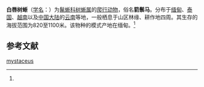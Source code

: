 {{Speciesbox
| name = 白唇树蜥
| status = 
| status_system = 
| image = Calotes_mystaceus_manipur.JPG
| genus = Calotes
| species = mystaceus
| authority = (Dumeril et Bibron, 1837)<ref name='id4387'>{{cite web| url =http://www.bioinfo.cn/db05/BjdwSpecies.php?action=view&id=4387| title =白唇树蜥| work =《中国动物物种编目数据库》| publisher =中国科学院微生物研究所| author =中国科学院动物研究所| accessdate =2009-04-11| deadurl =yes| archiveurl =https://web.archive.org/web/20160305001903/http://www.bioinfo.cn/db05/BjdwSpecies.php?action=view&id=4387| archivedate =2016-03-05}}</ref>
}}

'''白唇树蜥'''（[[学名|学名]]：{{lang|la|''Calotes mystaceus''}}）为[[鬣蜥科|鬣蜥科]][[树蜥属|树蜥属]]的[[爬行动物|爬行动物]]，俗名'''箭鬃马'''。分布于[[缅甸|缅甸]]、[[泰国|泰国]]、[[越南|越南]]以及[[中国大陆|中国大陆]]的[[云南|云南]]等地，一般栖息于山区林缘、耕作地四周。其生存的海拔范围为820至1100米。该物种的模式产地在缅甸。<ref name='id4387'/>

== 参考文献 ==
{{reflist}}

{{Wikispecies|Calotes mystaceus}}
{{Taxonbar|from=Q2548440}}

[[Category:树蜥属|mystaceus]]


{{蜥蜴小作品}}
